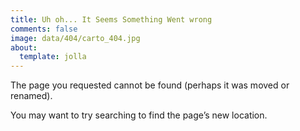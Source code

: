 ```yaml
---
title: Uh oh... It Seems Something Went wrong
comments: false
image: data/404/carto_404.jpg
about:
  template: jolla
---
```


The page you requested cannot be found (perhaps it was moved or renamed).

You may want to try searching to find the page's new location.

